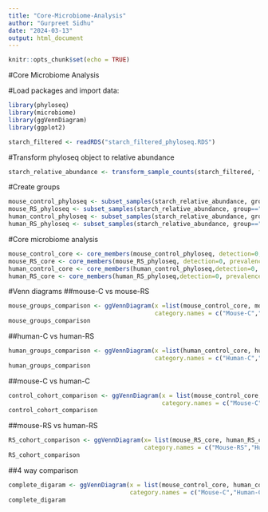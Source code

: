 ```yaml
---
title: "Core-Microbiome-Analysis"
author: "Gurpreet Sidhu"
date: "2024-03-13"
output: html_document
---
```


```r
knitr::opts_chunk$set(echo = TRUE)
```

#Core Microbiome Analysis

#Load packages and import data:
```r
library(phyloseq)
library(microbiome)
library(ggVennDiagram)
library(ggplot2)

starch_filtered <- readRDS("starch_filtered_phyloseq.RDS")
```

#Transform phyloseq object to relative abundance
```r
starch_relative_abundance <- transform_sample_counts(starch_filtered, fun=function(x) x/sum(x))
```

#Create groups
```r
mouse_control_phyloseq <- subset_samples(starch_relative_abundance, group=="mouse-C")
mouse_RS_phyloseq <- subset_samples(starch_relative_abundance, group=="mouse-RS")
human_control_phyloseq <- subset_samples(starch_relative_abundance, group=="human-C")
human_RS_phyloseq <- subset_samples(starch_relative_abundance, group=="human-RS")
```

#Core microbiome analysis
```r
mouse_control_core <- core_members(mouse_control_phyloseq, detection=0, prevalence=0.8)
mouse_RS_core <- core_members(mouse_RS_phyloseq, detection=0, prevalence=0.8)
human_control_core <- core_members(human_control_phyloseq,detection=0, prevalence=0.8)
human_RS_core <- core_members(human_RS_phyloseq,detection=0, prevalence=0.8)
```

#Venn diagrams
##mouse-C vs mouse-RS
```r
mouse_groups_comparison <- ggVennDiagram(x =list(mouse_control_core, mouse_RS_core), 
                                         category.names = c("Mouse-C","Mouse-RS"), set_size = 4) + scale_x_continuous(expand = expansion(mult = .2)) + scale_fill_distiller(palette = "Purples", direction = 1)
mouse_groups_comparison
```

##human-C vs human-RS
```r
human_groups_comparison <- ggVennDiagram(x =list(human_control_core, human_RS_core),
                                         category.names = c("Human-C","Human-RS"), set_size = 4) + scale_x_continuous(expand = expansion(mult = .2)) + scale_fill_distiller(palette = "Purples", direction = 1)
human_groups_comparison
```

##mouse-C vs human-C
```r
control_cohort_comparison <- ggVennDiagram(x = list(mouse_control_core, human_control_core),
                                           category.names = c("Mouse-C","Human-C"), set_size = 4) + scale_x_continuous(expand = expansion(mult = .2)) + scale_fill_distiller(palette = "Purples", direction = 1)
control_cohort_comparison
```

##mouse-RS vs human-RS
```r
RS_cohort_comparison <- ggVennDiagram(x= list(mouse_RS_core, human_RS_core), 
                                      category.names = c("Mouse-RS","Human-RS"), set_size = 4) + scale_x_continuous(expand = expansion(mult = .2)) + scale_fill_distiller(palette = "Purples", direction = 1)
RS_cohort_comparison
```

##4 way comparison
```r
complete_digaram <- ggVennDiagram(x = list(mouse_control_core, human_control_core, mouse_RS_core, human_RS_core),
                                  category.names = c("Mouse-C","Human-C", "Mouse-RS", "Human-RS"), set_size = 4, label_alpha = 0) + scale_x_continuous(expand = expansion(mult = .2)) + scale_fill_distiller(palette = "Purples", direction = 1)
complete_digaram
```
